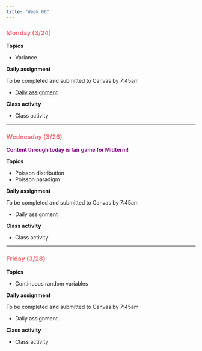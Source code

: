 ```yaml
---
title: "Week 06"
---
```


::: {style="color: #F66D7A"}
### Monday (3/24)
:::

**Topics**

-   Variance

**Daily assignment**

To be completed and submitted to Canvas by 7:45am

-   [Daily assignment](daily/DA_14.pdf)

**Class activity**

-   Class activity

------------------------------------------------------------------------

::: {style="color: #F66D7A"}
### Wednesday (3/26)
:::

::: {style="color: purple"}
**Content through today is fair game for Midterm!**
:::

**Topics**

-   Poisson distribution
-   Poisson paradigm

**Daily assignment**

To be completed and submitted to Canvas by 7:45am

-   Daily assignment

**Class activity**

-   Class activity

------------------------------------------------------------------------

::: {style="color: #F66D7A"}
### Friday (3/28)
:::

**Topics**

-   Continuous random variables

**Daily assignment**

To be completed and submitted to Canvas by 7:45am

-   Daily assignment

**Class activity**

-   Class activity
